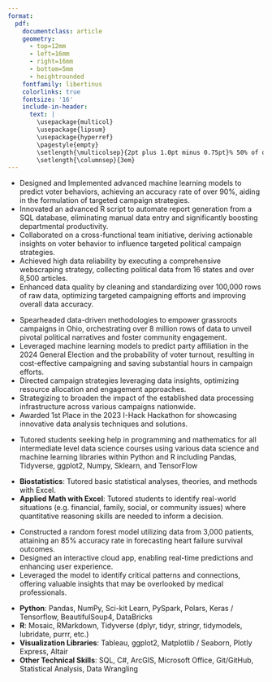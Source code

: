 ```yaml
---
format: 
  pdf: 
    documentclass: article
    geometry:
      - top=12mm
      - left=16mm
      - right=16mm
      - bottom=5mm
      - heightrounded
    fontfamily: libertinus
    colorlinks: true
    fontsize: '16'
    include-in-header: 
      text: |
        \usepackage{multicol}
        \usepackage{lipsum}
        \usepackage{hyperref}
        \pagestyle{empty}
        \setlength{\multicolsep}{2pt plus 1.0pt minus 0.75pt}% 50% of original values
        \setlength{\columnsep}{3em}
---
```

<!-- TITLE -->
\begin{center}
{\fontsize{40}{60}\selectfont \textbf{Addison Pratt}}
\end{center}

<!-- CONTACT INFO -->
\begin{center} 208.872.5895 | prattjds@gmail.com | linkedin.com/in/addisonpratt
\end{center}
\vspace{12pt}

<!-- EDUCATION: 1ST BULLET -->
\begin{large}
  {\bf EDUCATION}
  \vspace{3pt}
  \hrule
  \begin{multicols}{2}
    \begin{flushleft}{\bf Brigham Young University- Idaho}\end{flushleft}
    \begin{flushright}Rexburg, ID\end{flushright}
  \end{multicols}
  \vspace{-0.17cm}
  \begin{multicols}{2}
    \begin{flushleft}B.Sc. Data Science, Statistics; \textit{GPA: 4.0} \end{flushleft}
    \begin{flushright}Jan 2022 - Apr 2025\end{flushright}
  \end{multicols}
  \vspace{-0.25cm}
\end{large}

\vspace{0.2cm}


\vspace{7pt}

<!-- EXPERIENCE : 1ST BULLET-->
\begin{large}{\bf EXPERIENCE}
\vspace{3pt}
\hrule
  \begin{multicols}{2}
    \begin{flushleft}{\bf WPA Intelligence}\end{flushleft}
    \begin{flushright}Washington D.C.\end{flushright}
  \end{multicols}
  \vspace{-0.17cm}
  \begin{multicols}{2}
    \begin{flushleft}\textit{Data Science Intern}\end{flushleft}
    \begin{flushright}May 2023 - Sept 2023\end{flushright}
  \end{multicols}
\end{large}
\vspace{-0.16cm}

* Designed and Implemented advanced machine learning models to predict voter behaviors, achieving an accuracy rate of over 90%, aiding in the formulation of targeted campaign strategies.
* Innovated an advanced R script to automate report generation from a SQL database, eliminating manual data entry and significantly boosting departmental productivity.
* Collaborated on a cross-functional team initiative, deriving actionable insights on voter behavior to influence targeted political campaign strategies.
* Achieved high data reliability by executing a comprehensive webscraping strategy, collecting political data from 16 states and over 8,500 articles.
* Enhanced data quality by cleaning and standardizing over 100,000 rows of raw data, optimizing targeted campaigning efforts and improving overall data accuracy.

\vspace{7pt}
<!-- EXPERIENCE : 2ND BULLET -->
\begin{large}
  \begin{multicols}{2}
    \begin{flushleft}{\bf Ohio Elect Political Consulting}\end{flushleft}
    \begin{flushright}Rexburg, ID\end{flushright}
  \end{multicols}
  \vspace{-0.17cm}
  \begin{multicols}{2}
    \begin{flushleft}\textit{Founder, Data Scientist}\end{flushleft}
    \begin{flushright}Sept 2023 - Present\end{flushright}
  \end{multicols}
\end{large}
\vspace{-0.16cm}
* Spearheaded data-driven methodologies to empower grassroots campaigns in Ohio, orchestrating over 8 million rows of data to unveil pivotal political narratives and foster community engagement.
* Leveraged machine learning models to predict party affiliation in the 2024 General Election and the probability of voter turnout, resulting in cost-effective campaigning and saving substantial hours in campaign efforts.
* Directed campaign strategies leveraging data insights, optimizing resource allocation and engagement approaches.
* Strategizing to broaden the impact of the established data processing infrastructure across various campaigns nationwide.
* Awarded 1st Place in the 2023 I-Hack Hackathon for showcasing innovative data analysis techniques and solutions.

<!-- EXPERIENCE : 3RD BULLET -->
\begin{large}
  \begin{multicols}{2}
    \begin{flushleft}{\bf Mathematics Department BYU-Idaho}\end{flushleft}
    \begin{flushright}Rexburg, ID\end{flushright}
  \end{multicols}
  \vspace{-0.17cm}
  \begin{multicols}{2}
    \begin{flushleft}\textit{Data Science Tutor}\end{flushleft}
    \begin{flushright}Sept 2023 - Present\end{flushright}
  \end{multicols}
\end{large}
\vspace{-0.16cm}
* Tutored students seeking help in programming and mathematics for all intermediate level data science courses using various data science and machine learning libraries within Python and R including Pandas, Tidyverse, ggplot2, Numpy, Sklearn, and TensorFlow

\vspace{6pt}

\begin{large}
  \vspace{-0.17cm}
  \begin{multicols}{2}
    \begin{flushleft}\textit{Teacher's Assistant}\end{flushleft}
    \begin{flushright}Apr 2022 - Dec 2022\end{flushright}
  \end{multicols}
\end{large}
\vspace{-0.16cm}
* **Biostatistics**: Tutored basic statistical analyses, theories, and methods with Excel.
* **Applied Math with Excel**: Tutored students to identify real-world situations (e.g. financial, family, social, or community issues) where quantitative reasoning skills are needed to inform a decision.

\vspace{6pt}

\begin{large}{\bf PROJECTS}
\hrule
  \begin{multicols}{2}
    \begin{flushleft}{\bf Heart Failure Assessment Tool}\end{flushleft}
    \begin{flushright}Rexburg, ID\end{flushright}
  \end{multicols}
  \vspace{-0.17cm}
  \begin{multicols}{2}
    \begin{flushleft}\textit{Data Scientist}\end
    {flushleft}\begin{flushright}Feb 2023\end
    {flushright}
  \end{multicols}
\end{large}
\vspace{-0.16cm}
* Constructed a random forest model utilizing data from 3,000 patients, attaining an 85% accuracy rate in forecasting heart failure survival outcomes.
* Designed an interactive cloud app, enabling real-time predictions and enhancing user experience.
* Leveraged the model to identify critical patterns and connections, offering valuable insights that may be overlooked by medical professionals.

\vspace{6pt}

<!-- SKILLS -->
\begin{large}{\bf SKILLS}
  \vspace{3pt}
  \hrule
\end{large}
\vspace{-0.16cm}
\vspace{6pt}
* **Python**: Pandas, NumPy, Sci-kit Learn, PySpark, Polars, Keras / Tensorflow, BeautifulSoup4, DataBricks
\vspace{2pt}
* **R**: Mosaic, RMarkdown, Tidyverse (dplyr, tidyr, stringr, tidymodels, lubridate, purrr, etc.) 
\vspace{2pt}
* **Visualization Libraries**: Tableau, ggplot2, Matplotlib / Seaborn, Plotly Express, Altair
\vspace{2pt}
* **Other Technical Skills**: SQL, C#, ArcGIS, Microsoft Office, Git/GitHub, Statistical Analysis, Data Wrangling
\vspace{2pt}


